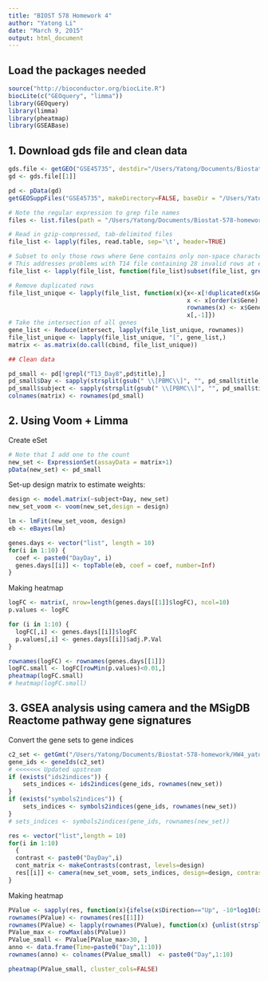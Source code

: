 ```yaml
---
title: "BIOST 578 Homework 4"
author: "Yatong Li"
date: "March 9, 2015"
output: html_document
---
```

  
## Load the packages needed
  
```r
source("http://bioconductor.org/biocLite.R")
biocLite(c("GEOquery", "limma"))
library(GEOquery)
library(limma)
library(pheatmap)
library(GSEABase)
```

## 1. Download gds file and clean data

```r
gds.file <- getGEO("GSE45735", destdir="/Users/Yatong/Documents/Biostat-578-homework/HW4_yatong_li")
gd <- gds.file[[1]]

pd <- pData(gd)
getGEOSuppFiles("GSE45735", makeDirectory=FALSE, baseDir = "/Users/Yatong/Documents/Biostat-578-homework/HW4_yatong_li/")

# Note the regular expression to grep file names
files <- list.files(path = "/Users/Yatong/Documents/Biostat-578-homework/HW4_yatong_li/", pattern = "GSE45735_T.*.gz", full.names = TRUE)

# Read in gzip-compressed, tab-delimited files
file_list <- lapply(files, read.table, sep='\t', header=TRUE)

# Subset to only those rows where Gene contains only non-space characters
# This addresses problems with T14 file containing 28 invalid rows at end of file
file_list <- lapply(file_list, function(file_list)subset(file_list, grepl('^[^[:space:]]+$', Gene)))

# Remove duplicated rows
file_list_unique <- lapply(file_list, function(x){x<-x[!duplicated(x$Gene),]; 
                                                  x <- x[order(x$Gene),]; 
                                                  rownames(x) <- x$Gene;
                                                  x[,-1]})
# Take the intersection of all genes
gene_list <- Reduce(intersect, lapply(file_list_unique, rownames))
file_list_unique <- lapply(file_list_unique, "[", gene_list,)
matrix <- as.matrix(do.call(cbind, file_list_unique))

## Clean data

pd_small <- pd[!grepl("T13_Day8",pd$title),]
pd_small$Day <- sapply(strsplit(gsub(" \\[PBMC\\]", "", pd_small$title),"_"),"[",2)
pd_small$subject <- sapply(strsplit(gsub(" \\[PBMC\\]", "", pd_small$title),"_"),"[",1)
colnames(matrix) <- rownames(pd_small)
```

## 2. Using Voom + Limma

Create eSet
```r
# Note that I add one to the count
new_set <- ExpressionSet(assayData = matrix+1)
pData(new_set) <- pd_small
```

Set-up design matrix to estimate weights:

```r
design <- model.matrix(~subject+Day, new_set)
new_set_voom <- voom(new_set,design = design)

lm <- lmFit(new_set_voom, design)
eb <- eBayes(lm)

genes.days <- vector("list", length = 10)
for(i in 1:10) {
  coef <- paste0("DayDay", i)
  genes.days[[i]] <- topTable(eb, coef = coef, number=Inf)
}
```

Making heatmap
```r
logFC <- matrix(, nrow=length(genes.days[[1]]$logFC), ncol=10)
p.values <- logFC

for (i in 1:10) {
  logFC[,i] <- genes.days[[i]]$logFC
  p.values[,i] <- genes.days[[i]]$adj.P.Val
}

rownames(logFC) <- rownames(genes.days[[1]])
logFC.small <- logFC[rowMin(p.values)<0.01,]
pheatmap(logFC.small)
# heatmap(logFC.small)
```


## 3. GSEA analysis using camera and the MSigDB Reactome pathway gene signatures

Convert the gene sets to gene indices
```r
c2_set <- getGmt("/Users/Yatong/Documents/Biostat-578-homework/HW4_yatong_li/c2.all.v4.0.symbols.gmt")
gene_ids <- geneIds(c2_set)
# <<<<<<< Updated upstream
if (exists("ids2indices")) { 
    sets_indices <- ids2indices(gene_ids, rownames(new_set))
}
if (exists("symbols2indices")) {
    sets_indices <- symbols2indices(gene_ids, rownames(new_set))    
}
# sets_indices <- symbols2indices(gene_ids, rownames(new_set))

res <- vector("list",length = 10)
for(i in 1:10)
  {
  contrast <- paste0("DayDay",i)
  cont_matrix <- makeContrasts(contrast, levels=design)
  res[[i]] <- camera(new_set_voom, sets_indices, design=design, contrast=cont_matrix, sort=FALSE)
}
```

Making heatmap
```r
PValue <- sapply(res, function(x){ifelse(x$Direction=="Up", -10*log10(x$PValue), 10*log10(x$PValue))})
rownames(PValue) <- rownames(res[[1]])
rownames(PValue) <- lapply(rownames(PValue), function(x) {unlist(strsplit(as.character(x),"_"))[1]})
PValue_max <- rowMax(abs(PValue))
PValue_small <- PValue[PValue_max>30, ]
anno <- data.frame(Time=paste0("Day",1:10))
rownames(anno) <- colnames(PValue_small)  <- paste0("Day",1:10)

pheatmap(PValue_small, cluster_cols=FALSE)
```


